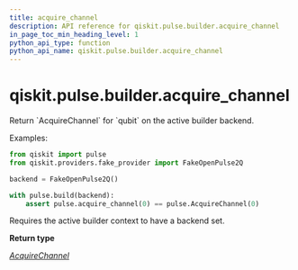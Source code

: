 ```yaml
---
title: acquire_channel
description: API reference for qiskit.pulse.builder.acquire_channel
in_page_toc_min_heading_level: 1
python_api_type: function
python_api_name: qiskit.pulse.builder.acquire_channel
---
```


<span id="qiskit-pulse-builder-acquire-channel" />

# qiskit.pulse.builder.acquire\_channel

<Function id="qiskit.pulse.builder.acquire_channel" name="acquire_channel" isDedicatedPage={true} github="https://github.com/qiskit/qiskit/tree/stable/0.24/qiskit/pulse/builder.py" signature="acquire_channel(qubit)">
  Return `AcquireChannel` for `qubit` on the active builder backend.

  Examples:

  ```python
  from qiskit import pulse
  from qiskit.providers.fake_provider import FakeOpenPulse2Q

  backend = FakeOpenPulse2Q()

  with pulse.build(backend):
      assert pulse.acquire_channel(0) == pulse.AcquireChannel(0)
  ```

  <Admonition title="Note" type="note">
    Requires the active builder context to have a backend set.
  </Admonition>

  **Return type**

  [*AcquireChannel*](qiskit.pulse.channels.AcquireChannel "qiskit.pulse.channels.AcquireChannel")
</Function>

